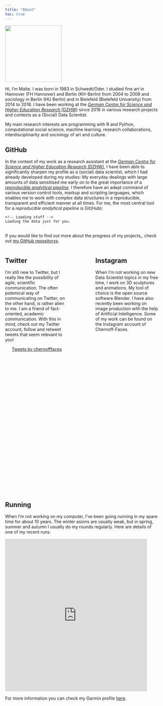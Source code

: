 ```yaml
---
title: "About"
toc: true
---
```


<head>

```{=html}
<style>
    .column {
      height: 800px;
      overflow-y: auto;
    }
  </style>
```
</head>

![](images/avatar_circle.png){fig-align="center" width="185"}

Hi, I'm Malte. I was born in 1983 in Schwedt/Oder. I studied fine art in Hannover (FH Hannover) and Berlin (KH-Berlin) from 2004 to 2009 and sociology in Berlin (HU Berlin) and in Bielefeld (Bielefeld University) from 2014 to 2018. I have been working at the [*German Centre for Science and Higher Education Research* (DZHW)](https://www.dzhw.eu/en/index_html) since 2018 in various research projects and contexts as a (Social) Data Scientist.

My main research interests are programming with R and Python, computational social science, machine learning, research collaborations, interdisciplinarity and sociology of art and culture.

## GitHub

In the context of my work as a research assistant at the [*German Centre for Science and Higher Education Research* (DZHW)](https://www.dzhw.eu/en/index_html), I have been able to significantly sharpen my profile as a (social) data scientist, which I had already developed during my studies: My everyday dealings with large amounts of data sensitised me early on to the great importance of a [*reproducible analytical pipeline*](https://analysisfunction.civilservice.gov.uk/support/reproducible-analytical-pipelines/). I therefore have an adept command of various version control tools, markup and scripting languages, which enables me to work with complex data structures in a reproducible, transparent and efficient manner at all times. For me, the most central tool for a *reproducible analytical pipeline* is Git(Hub):

<!-- Include the library. -->

```{=html}
<script
  src="https://unpkg.com/github-calendar@latest/dist/github-calendar.min.js">
</script>
```
<!-- Optionally, include the theme (if you don't want to struggle to write the CSS) -->

```{=html}
<link
  rel="stylesheet"
  href="https://unpkg.com/github-calendar@latest/dist/github-calendar-responsive.css"
/>
```
<!-- Prepare a container for your calendar. -->

::: calendar
```         
<!-- Loading stuff -->
Loading the data just for you.
```
:::

```{=html}

<script>
    // or enable responsive functionality:
    GitHubCalendar(".calendar", "maltehueckstaedt", { responsive: true });

    // Use a proxy
    GitHubCalendar(".calendar", "maltehueckstaedt", {
       proxy (maltehueckstaedt) {
         return fetch(`https://your-proxy.com/github?user=${username}`)
       }
    }).then(r => r.text())
</script>
```
\
If you would like to find out more about the progress of my projects,, check out [my GitHub repositorys](https://github.com/maltehueckstaedt).

::: columns
::: {.column width="45%"}
## Twitter

I'm still new to Twitter, but I really like the possibility of agile, scientific communication. The often polemical way of communicating on Twitter, on the other hand, is rather alien to me. I am a friend of fact-oriented, academic communication. With this in mind, check out my Twitter account, follow and retweet tweets that seem relevant to you!

<center><a class="twitter-timeline" data-width="330" data-height="500" data-theme="light" href="https://twitter.com/chernofffaces?ref_src=twsrc%5Etfw">Tweets by chernofffaces</a></center>

```{=html}
<script async src="https://platform.twitter.com/widgets.js" charset="utf-8"></script>
```
:::

::: {.column width="10%"}
<!-- empty column to create gap -->
:::

::: {.column width="45%"}
## Instagram

When I'm not working on new Data Scientist topics in my free time, I work on 3D sculptures and animations. My tool of choice is the open source software Blender. I have also recently been working on image production with the help of Artificial Intelligence. Some of my work can be found on the Instagram account of Chernoff-Faces.

<center>

<blockquote style="width:800;" class="instagram-media" data-instgrm-version="14">

<!-- replace this href with the link to the post -->

<a href='https://www.instagram.com/p/CpnIcAPKTZP/?utm_source=ig_web_copy_link' ></a>

</blockquote>

```{=html}
<script src="//www.instagram.com/embed.js"></script>
```
</center>
:::
:::

## Running

When I'm not working on my computer, I've been going running in my spare time for about 10 years. The winter asions are usually weak, but in spring, summer and autumn I usually do my rounds regularly. Here are details of one of my recent runs:

<iframe src="https://connect.garmin.com/modern/activity/embed/10907837412" title="Schwerin - W05D7-Langer Lauf" width="465" height="500" frameborder="0">

</iframe>

For more information you can check my Garmin profile [here](https://connect.garmin.com/modern/profile/a7608bfb-2aaf-4eed-becd-6871567540c7).
